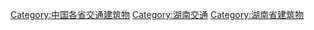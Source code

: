 [[Category:中国各省交通建筑物|Category:中国各省交通建筑物]]
[[Category:湖南交通|Category:湖南交通]]
[[Category:湖南省建筑物|Category:湖南省建筑物]]